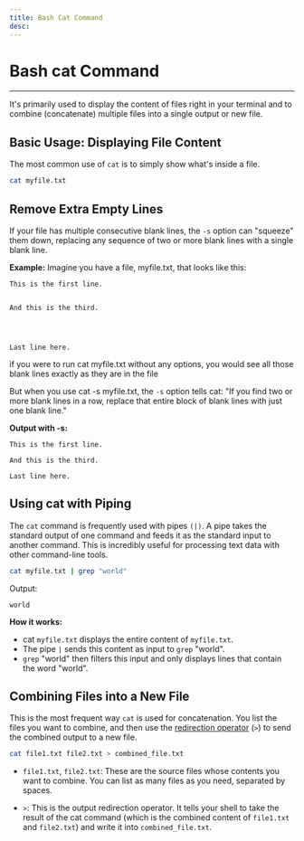 ```yaml
---
title: Bash Cat Command
desc:
---
```


# Bash cat Command 
---

It's primarily used to display the content of files right in your terminal and to combine (concatenate) multiple files into a single output or new file.

## Basic Usage: Displaying File Content
The most common use of `cat` is to simply show what's inside a file.

```bash
cat myfile.txt
```

## Remove Extra Empty Lines
If your file has multiple consecutive blank lines, the `-s` option can "squeeze" them down, replacing any sequence of two or more blank lines with a single blank line.

**Example:**
Imagine you have a file, myfile.txt, that looks like this:
```terminal
This is the first line.


And this is the third.




Last line here.
```

if you were to run cat myfile.txt without any options, you would see all those blank lines exactly as they are in the file

But when you use cat -s myfile.txt, the `-s` option tells cat: "If you find two or more blank lines in a row, replace that entire block of blank lines with just one blank line."

**Output with -s:**

```terminal
This is the first line.

And this is the third.

Last line here.
```

## Using cat with Piping
The `cat` command is frequently used with pipes `(|)`. A pipe takes the standard output of one command and feeds it as the standard input to another command. This is incredibly useful for processing text data with other command-line tools. 
```bash
cat myfile.txt | grep "world"
```
Output:
```terminal
world
```

**How it works:**

- cat `myfile.txt` displays the entire content of `myfile.txt`.
- The pipe `|` sends this content as input to `grep` "world".
- `grep` "world" then filters this input and only displays lines that contain the word "world".

## Combining Files into a New File
This is the most frequent way `cat` is used for concatenation. You list the files you want to combine, and then use the [redirection operator](/devops/linux-and-bash-scripting/bash-scripting/input-output-redirection-operators-in-bash) (`>`) to send the combined output to a new file.
```bash
cat file1.txt file2.txt > combined_file.txt
```
- `file1.txt`, `file2.txt`: These are the source files whose contents you want to combine. You can list as many files as you need, separated by spaces.

- `>`: This is the output redirection operator. It tells your shell to take the result of the cat command (which is the combined content of `file1.txt` and `file2.txt`) and write it into `combined_file.txt`.